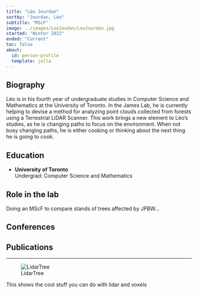 ```yaml
---
title: "Léo Jourdan"
sortby: "Jourdan, Léo"
subtitle: "MScF"
image: ../images/LeoJoudan/LeoJourdan.jpg
started: "Winter 2022"
ended: "Current"
toc: false
about:
  id: person-profile
  template: jolla
---
```


::: {#person-profile}
## Biography

Léo is in his fourth year of undergraduate studies in Computer Science and Mathematics at the University of Toronto. In the James Lab, he is currently helping to devise a method for analyzing point clouds collected from forests using a Terrestrial LiDAR Scanner. This work brings a new element to Léo's studies, as he is changing paths to focus on the environment. When not busy changing paths, he is either cooking or thinking about the next thing he is going to cook.


## Education

-   **University of Toronto**<br /> Undergrad: Computer Science and Mathematics

## Role in the lab

Doing an MScF to compare stands of trees affected by JPBW...

## Conferences

## Publications

:::
 __________________________________________
::: {.grid}

::: {.g-col-4}
![LidarTree](../images/LeoJourdan/VoxelTree.gif)
:::

::: {.g-col-8}
This shows the cool stuff you can do with lidar and voxels
:::

:::
